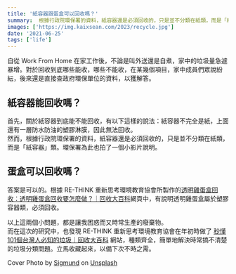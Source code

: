 ```yaml
---
title: '紙容器跟蛋盒可以回收嗎？'
summary:  根據行政院環保署的資料，紙容器還是必須回收的，只是並不分類在紙類，而是「紙容器」類。環保署為此也拍了一個小影片說明。
images: ['https://img.kaixsean.com/2023/recycle.jpg']
date: '2021-06-25'
tags: ['life']
---
```


自從 Work From Home 在家工作後，不論是叫外送還是自煮，家中的垃圾量急遽暴增。對於回收到底哪些能收，哪些不能收，在某幾個項目，家中成員們眾說紛紜，後來還是直接查政府環保單位的資料，以獲解答。

## 紙容器能回收嗎？
首先，關於紙容器到底能不能回收，有以下這樣的說法：紙容器不完全是紙，上面還有一層防水防油的塑膠淋膜，因此無法回收。  
然而，根據行政院環保署的資料，紙容器還是必須回收的，只是並不分類在紙類，而是「紙容器」類。環保署為此也拍了一個小影片說明。

<YouTube id="t7XGZcTs7Yk" />

## 蛋盒可以回收嗎？
答案是可以的。根據 RE-THINK 重新思考環境教育協會所製作的[透明雞蛋盒回收：透明雞蛋盒回收要怎麼做？｜回收大百科](https://recycle.rethinktw.org/trash/23)網頁中，有說明透明雞蛋盒屬於塑膠容器類，必須回收。

以上這兩個小問題，都是讓我困惑而又時常生產的廢棄物。  
而在這次的研究中，也發現 RE-THINK 重新思考環境教育協會在年初時做了 [秒懂101個台灣人必知的垃圾｜回收大百科](https://recycle.rethinktw.org/) 網站，種類齊全，簡單地解決時常搞不清楚的垃圾分類問題。立馬收藏起來，以備下次不時之需。

Cover Photo by  [Sigmund](https://unsplash.com/@sigmund?utm_source=unsplash&utm_medium=referral&utm_content=creditCopyText)  on  [Unsplash](https://unsplash.com/s/photos/recycle?utm_source=unsplash&utm_medium=referral&utm_content=creditCopyText)